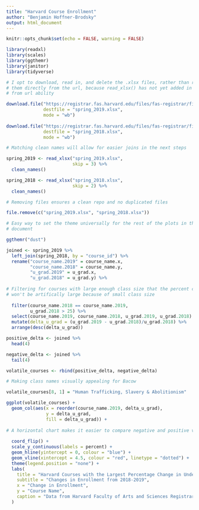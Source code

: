 ```yaml
---
title: "Harvard Course Enrollment"
author: "Benjamin Hoffner-Brodsky"
output: html_document
---
```


```r
knitr::opts_chunk$set(echo = FALSE, warning = FALSE)

library(readxl)
library(scales)
library(ggthemr)
library(janitor)
library(tidyverse)

# I opt to download, read in, and delete the .xlsx files, rather than reading
# them directly from the url, because read_xlsx() has not yet added in a read
# from url ability

download.file("https://registrar.fas.harvard.edu/files/fas-registrar/files/class_enrollment_summary_by_term_3.22.19.xlsx",
              destfile = "spring_2019.xlsx",
              mode = "wb")
              
download.file("https://registrar.fas.harvard.edu/files/fas-registrar/files/class_enrollment_summary_by_term_03.06.18.xlsx",
              destfile = "spring_2018.xlsx",
              mode = "wb")

# Matching clean names will allow for easier joins in the next steps

spring_2019 <- read_xlsx("spring_2019.xlsx",
                         skip = 3) %>% 
  clean_names()

spring_2018 <- read_xlsx("spring_2018.xlsx",
                         skip = 2) %>% 
  clean_names()

# Removing files ensures a clean repo and no duplicated files

file.remove(c("spring_2019.xlsx", "spring_2018.xlsx"))

```

```r

# Easy way to set the theme universally for the rest of the plots in this
# document

ggthemr("dust")

joined <- spring_2019 %>% 
  left_join(spring_2018, by = "course_id") %>% 
  rename("course_name.2019" = course_name.x,
         "course_name.2018" = course_name.y,
         "u_grad.2019" = u_grad.x,
         "u_grad.2018" = u_grad.y) %>% 
  
# Filtering for courses with large enough class size that the percent changes
# won't be artifically large because of small class size
  
  filter(course_name.2018 == course_name.2019,
         u_grad.2018 > 25) %>% 
  select(course_name.2019, course_name.2018, u_grad.2019, u_grad.2018) %>% 
  mutate(delta_u_grad = (u_grad.2019 - u_grad.2018)/u_grad.2018) %>% 
  arrange(desc(delta_u_grad)) 

positive_delta <- joined %>% 
  head(4)

negative_delta <- joined %>% 
  tail(4)

volatile_courses <- rbind(positive_delta, negative_delta) 

# Making class names visually appealing for Bacow

volatile_courses[8, 1] = "Human Trafficking, Slavery & Abolitionism"

ggplot(volatile_courses) +
  geom_col(aes(x = reorder(course_name.2019, delta_u_grad), 
               y = delta_u_grad,
               fill = delta_u_grad)) +
  
# A horizontal chart makes it easier to compare negative and positive values
  
  coord_flip() +
  scale_y_continuous(labels = percent) +
  geom_hline(yintercept = 0, colour = "blue") +
  geom_vline(xintercept = 4.5, colour = "red", linetype = "dotted") +
  theme(legend.position = "none") + 
  labs(
    title = "Harvard Courses with the Largest Percentage Change in Undergraduate Enrollment",
    subtitle = "Changes in Enrollment from 2018-2019",
    x = "Change in Enrollment",
    y = "Course Name",
    caption = "Data from Harvard Faculty of Arts and Sciences Registrar"
  )
```

